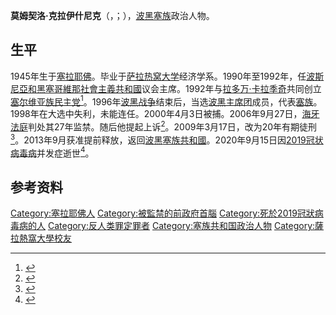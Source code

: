 {{Infobox officeholder
 | name               = 莫姆契洛·克拉伊什尼克
 | native_name        = {{lang|sr-Cyrl|Момчило Крајишник}}
 | image              = Momcilo Krajisnik crop.jpeg
 | image_size         = 220px
 | caption            = 1996年
 | office             = [[波斯尼亚和黑塞哥维那主席团|波斯尼亚和黑塞哥维那主席团]]成员<br/>{{small|（代表塞族）}}
 | term_start         = 1996年10月5日
 | term_end           = 1998年10月13日
 | alongside          = 克雷西米尔·祖巴克{{small|（克族）}}、[[阿利雅·伊泽特贝戈维奇|阿利雅·伊泽特贝戈维奇]]{{small|（波族）}}
 | primeminister      = [[哈桑·穆拉托维奇|哈桑·穆拉托维奇]]
 | predecessor        = 
 | successor          = [[日夫科·拉迪希奇|日夫科·拉迪希奇]]
 | office2            = [[塞族共和国国民议会|塞族共和国国民议会]]议长
 | term_start2        = 1991年10月24日
 | term_end2          = 1996年10月19日
 | president2         = [[拉多万·卡拉季奇|拉多万·卡拉季奇]]<br/>[[比利亚娜·普拉夫希奇|比利亚娜·普拉夫希奇]]
 | predecessor2       = 职位设立
 | successor2         = [[德拉甘·卡利尼奇|德拉甘·卡利尼奇]]
 | office3            = 塞族共和国主席团成员
 | term_start3        = 1992年6月2日
 | term_end3          = 1992年12月17日
 | birth_date         = {{birth date|df=y|1945|01|20}}
 | birth_place        = [[克羅埃西亞獨立國|克羅埃西亞獨立國]][[塞拉耶佛|塞拉耶佛]]
 | death_date         = {{Death date and age|2020|9|15|1945|01|20|df=y}}
 | death_place        = [[波斯尼亚和黑塞哥维那|波斯尼亚和黑塞哥维那]][[塞族共和國|塞族共和國]][[巴尼亚卢卡|巴尼亚卢卡]]
 | citizenship        = [[波斯尼亚和黑塞哥维那|波斯尼亚和黑塞哥维那]]<br/>[[塞尔维亚|塞尔维亚]]
 | party              = [[塞尔维亚族民主党|塞尔维亚族民主党]]
 | education          = 
 | alma_mater         = [[萨拉热窝大学|萨拉热窝大学]]
 | occupation         = 
 | profession         = 
}}
'''莫姆契洛·克拉伊什尼克'''（{{Lang-sr-Cyrl|Момчило Крајишник}}，{{Lang-sr-latn|Momčilo Krajišnik}}；{{bd|1945年|1月20日|2020年|9月15日|catIdx=Krajisnik}}），[[波士尼亞與赫塞哥維納的塞爾維亞人|波黑塞族]]政治人物。

==生平==
1945年生于[[塞拉耶佛|塞拉耶佛]]。毕业于[[萨拉热窝大学|萨拉热窝大学]]经济学系。1990年至1992年，任[[波斯尼亞和黑塞哥維那社會主義共和國|波斯尼亞和黑塞哥維那社會主義共和國]]议会主席。1992年与[[拉多万·卡拉季奇|拉多万·卡拉季奇]]共同创立[[塞尔维亚族民主党|塞尔维亚族民主党]]<ref name="Bosnia Serb jailed for war crimes">{{cite news|title=Bosnia Serb jailed for war crimes|url=http://news.bbc.co.uk/2/hi/europe/5384092.stm|publisher=BBC News|date=2006-09-27|accessdate=2020-09-15|archive-date=2020-03-06|archive-url=https://web.archive.org/web/20200306060921/http://news.bbc.co.uk/2/hi/europe/5384092.stm|dead-url=no}}</ref>。1996年[[波黑战争|波黑战争]]结束后，当选[[波斯尼亚和黑塞哥维那主席团|波黑主席团]]成员，代表[[塞尔维亚族|塞族]]。1998年在大选中失利，未能连任。2000年4月3日被捕。2006年9月27日，[[前南斯拉夫问题国际刑事法庭|海牙法庭]]判处其27年监禁。随后他提起上诉<ref>{{cite web |author1=王坚 |title=前南刑庭改判波黑塞族前议长20年监禁 |url=http://news.cri.cn/gb/27824/2009/03/18/1062s2460518.htm |publisher=国际在线 |date=2009-03-18 |access-date=2020-09-15 |archive-date=2020-08-10 |archive-url=https://web.archive.org/web/20200810215612/http://news.cri.cn/gb/27824/2009/03/18/1062s2460518.htm |dead-url=no }}</ref>。2009年3月17日，改为20年有期徒刑<ref name=icty>{{cite web|url=http://www.icty.org/x/cases/krajisnik/acjug/en/090317.pdf|title=Prosecutor v. Momcilo Krajisnik judgement|publisher=ICTY|accessdate=2020-09-15|archive-date=2017-10-19|archive-url=https://web.archive.org/web/20171019035122/http://www.icty.org/x/cases/krajisnik/acjug/en/090317.pdf|dead-url=no}}</ref>。2013年9月获准提前释放，返回[[波斯尼亚和黑塞哥维那|波黑]][[塞族共和國|塞族共和國]]。2020年9月15日因[[2019冠状病毒病|2019冠状病毒病]]并发症逝世<ref>{{cite web |title=Преминуо Момчило Крајишник |url=https://www.rts.rs/page/stories/ci/story/3/region/4079646/preminuo-momcilo-krajisnik.html |publisher=[[塞爾維亞廣播電視台|Радио Телевизија Србије]] |language=sr |date=2020-09-15 |access-date=2020-09-15 |archive-date=2020-09-19 |archive-url=https://web.archive.org/web/20200919082820/https://www.rts.rs/page/stories/ci/story/3/region/4079646/preminuo-momcilo-krajisnik.html |dead-url=no }}</ref>。

==参考资料==
{{Reflist}}

{{Authority control}}

{{DEFAULTSORT:Krajisnik, Momcilo}}
[[Category:塞拉耶佛人|Category:塞拉耶佛人]]
[[Category:被監禁的前政府首腦|Category:被監禁的前政府首腦]]
[[Category:死於2019冠狀病毒病的人|Category:死於2019冠狀病毒病的人]]
[[Category:反人类罪定罪者|Category:反人类罪定罪者]]
[[Category:塞族共和国政治人物|Category:塞族共和国政治人物]]
[[Category:薩拉熱窩大學校友|Category:薩拉熱窩大學校友]]